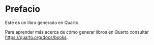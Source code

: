# Prefacio {.unnumbered}

Este es un libro generado en Quarto.

Para aprender más acerca de cómo generar libros en Quarto consultar <https://quarto.org/docs/books>.
